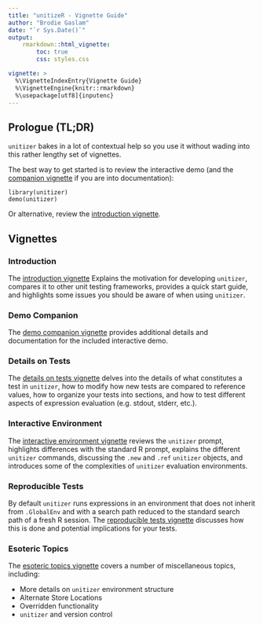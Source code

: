 ```yaml
---
title: "unitizeR - Vignette Guide"
author: "Brodie Gaslam"
date: "`r Sys.Date()`"
output:
    rmarkdown::html_vignette:
        toc: true
        css: styles.css

vignette: >
  %\VignetteIndexEntry{Vignette Guide}
  %\VignetteEngine{knitr::rmarkdown}
  %\usepackage[utf8]{inputenc}
---
```


## Prologue (TL;DR)

`unitizer` bakes in a lot of contextual help so you use it without wading into this rather lengthy set of vignettes.

The best way to get started is to review the interactive demo (and the [companion vignette](02democompanion.html) if you are into documentation):
```
library(unitizer)
demo(unitizer)
```
Or alternative, review the [introduction vignette](00introduction.Rmd).

## Vignettes

### Introduction

The [introduction vignette](01introduction.html) Explains the motivation for developing `unitizer`, compares it to other unit testing frameworks, provides a quick start guide, and highlights some issues you should be aware of when using `unitizer`.

### Demo Companion

The [demo companion vignette](02democompanion.html) provides additional details and documentation for the included interactive demo.

### Details on Tests

The [details on tests vignette](03tests.html) delves into the details of what constitutes a test in `unitizer`, how to modify how new tests are compared to reference values, how to organize your tests into sections, and how to test different aspects of expression evaluation (e.g. stdout, stderr, etc.).

### Interactive Environment

The [interactive environment vignette](04interactiveenvironment.html) reviews the `unitizer` prompt, highlights differences with the standard R prompt, explains the different `unitizer` commands, discussing the `.new` and `.ref` `unitizer` objects, and introduces some of the complexities of `unitizer` evaluation environments.

### Reproducible Tests

By default `unitizer` runs expressions in an environment that does not inherit from `.GlobalEnv` and with a search path reduced to the standard search path of a fresh R session.  The [reproducible tests vignette](05reproducibletests.html) discusses how this is done and potential implications for your tests.

### Esoteric Topics

The [esoteric topics vignette](06nittygritty.html) covers a number of miscellaneous topics, including:

* More details on `unitizer` environment structure
* Alternate Store Locations
* Overridden functionality
* `unitizer` and version control

